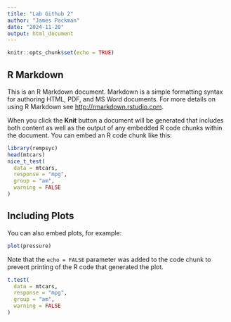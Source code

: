 ```yaml
---
title: "Lab Github 2"
author: "James Packman"
date: "2024-11-20"
output: html_document
---
```


```r
knitr::opts_chunk$set(echo = TRUE)
```

## R Markdown

This is an R Markdown document. Markdown is a simple formatting syntax for authoring HTML, PDF, and MS Word documents. For more details on using R Markdown see <http://rmarkdown.rstudio.com>.

When you click the **Knit** button a document will be generated that includes both content as well as the output of any embedded R code chunks within the document. You can embed an R code chunk like this:

```r
library(rempsyc)
head(mtcars)
nice_t_test(
  data = mtcars,
  response = "mpg",
  group = "am",
  warning = FALSE
)

```

## Including Plots

You can also embed plots, for example:

```r
plot(pressure)
```

Note that the `echo = FALSE` parameter was added to the code chunk to prevent printing of the R code that generated the plot.

```r
t.test(
  data = mtcars,
  response = "mpg",
  group = "am",
  warning = FALSE
)
```


